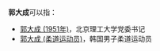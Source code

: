 '''郭大成'''可以指：
* [[郭大成_(1951年)|郭大成 (1951年)]]，北京理工大学党委书记
* [[郭大成_(柔道运动员)|郭大成 (柔道运动员)]]，韩国男子柔道运动员

{{disambig}}